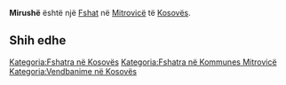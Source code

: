 {{Fshat në Kosovës
 | Emri                = Mirushë
| sqi_N_name = Mirushë
| sqi_N_FULL_NAME_RO = Mirushë
| sqi_N_FULL_NAME_ND_RO = Mirushe
| sqi_N_SORT_NAME_RG = MIRUSHE
| sqi_N_FULL_NAME_RG = Mirushë
| sqi_N_FULL_NAME_ND_RG = Mirushe
| sqi_V_name = Mirusha
| sqi_V_FULL_NAME_RO = Mirusha
| sqi_V_FULL_NAME_ND_RO = Mirusha
| sqi_V_SORT_NAME_RG = MIRUSHA
| sqi_V_FULL_NAME_RG = Mirusha
| sqi_V_FULL_NAME_ND_RG = Mirusha
| srp_N_name = Miruša
| srp_N_FULL_NAME_RO = Miruša
| srp_N_FULL_NAME_ND_RO = Mirusa
| srp_N_SORT_NAME_RG = MIRUSA
| srp_N_FULL_NAME_RG = Miruša
| srp_N_FULL_NAME_ND_RG = Mirusa
| srp_NS_name = Мируша
| srp_NS_FULL_NAME_RO = Мируша
| srp_NS_FULL_NAME_ND_RO = Мируша
| srp_NS_SORT_NAME_RG = МИРУША
| srp_NS_FULL_NAME_RG = Мируша
| srp_NS_FULL_NAME_ND_RG = Мируша

 | Emri (Rasa dhanore) = 
 | Figura              = 
 | Shteti              = Kosovo
 | Komuna              = Mitrovicë
 | Kodi postar         = 
 | Sipërfaqja          = 

 | Popullsia           = 

 | Regj. i popullsisë  = 
 | Dend. e popullsisë  = 
 | Faqja zyrtare       = 
 <!--- Koordinatat ----> 
 | Gjerësia            = 42.4975
 | Gjatësia            = 20.713889
 | Lartësia            = 
}}
'''Mirushë''' është një [[Fshat]] në [[Mitrovicë]] të [[Kosovës]].

<!-- == Gjeografia == -->
<!-- == Historia == -->
<!-- == Demografia == -->
== Shih edhe ==
{{Komuna Mitrovicë}}
{{Kosovo-Administrata-Cung}}

[[Kategoria:Fshatra në Kosovës]]
[[Kategoria:Fshatra në Kommunes Mitrovicë]]
[[Kategoria:Vendbanime në Kosovës]]